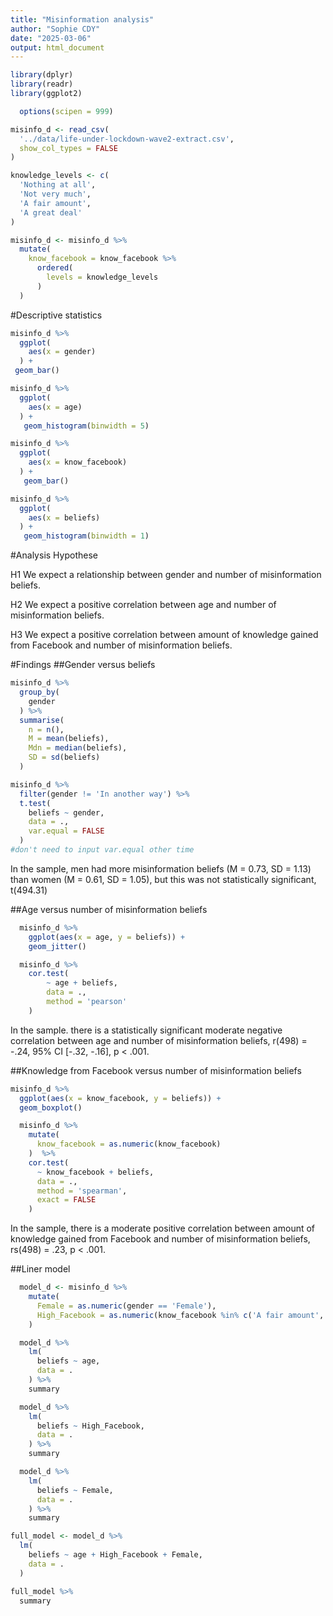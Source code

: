 ```yaml
---
title: "Misinformation analysis"
author: "Sophie CDY"
date: "2025-03-06"
output: html_document
---
```


```r
library(dplyr)
library(readr)
library(ggplot2)

  options(scipen = 999)

misinfo_d <- read_csv(
  '../data/life-under-lockdown-wave2-extract.csv',
  show_col_types = FALSE
)

knowledge_levels <- c(
  'Nothing at all',
  'Not very much',
  'A fair amount',
  'A great deal'
)

misinfo_d <- misinfo_d %>%
  mutate(
    know_facebook = know_facebook %>%
      ordered(
        levels = knowledge_levels
      )
  )

```

#Descriptive statistics
```r
misinfo_d %>%
  ggplot(
    aes(x = gender)
  ) + 
 geom_bar()
```

```r
misinfo_d %>%
  ggplot(
    aes(x = age)
  ) + 
   geom_histogram(binwidth = 5)
```

```r
misinfo_d %>%
  ggplot(
    aes(x = know_facebook)
  ) + 
   geom_bar()
```

```r
misinfo_d %>%
  ggplot(
    aes(x = beliefs)
  ) + 
   geom_histogram(binwidth = 1)
```

#Analysis Hypothese

H1 We expect a relationship between gender and number of misinformation beliefs.

H2 We expect a positive correlation between age and number of misinformation beliefs.

H3 We expect a positive correlation between amount of knowledge gained from Facebook and number of misinformation beliefs.

#Findings
##Gender versus beliefs
```r
misinfo_d %>%
  group_by(
    gender
  ) %>%
  summarise(
    n = n(),
    M = mean(beliefs),
    Mdn = median(beliefs),
    SD = sd(beliefs)
  )
```

```r
misinfo_d %>%
  filter(gender != 'In another way') %>%
  t.test(
    beliefs ~ gender,
    data = .,
    var.equal = FALSE
  )
#don't need to input var.equal other time
```
In the sample, men had more misinformation beliefs (M = 0.73, SD = 1.13) than women (M = 0.61, SD = 1.05), but this was not statistically significant, t(494.31)


##Age versus number of misinformation beliefs
```r
  misinfo_d %>%
    ggplot(aes(x = age, y = beliefs)) +
    geom_jitter()
```

```r
  misinfo_d %>%
    cor.test(
        ~ age + beliefs,
        data = .,
        method = 'pearson'
    )
```

In the sample. there is a statistically significant moderate negative correlation between age and number of misinformation beliefs, r(498) = -.24, 95% CI [-.32, -.16], p < .001.

##Knowledge from Facebook versus number of misinformation beliefs
```r
misinfo_d %>%
  ggplot(aes(x = know_facebook, y = beliefs)) + 
  geom_boxplot()
```

```r
  misinfo_d %>%
    mutate(
      know_facebook = as.numeric(know_facebook)
    )  %>%
    cor.test(
      ~ know_facebook + beliefs,
      data = .,
      method = 'spearman',
      exact = FALSE
    )
```

In the sample, there is a moderate positive correlation between amount of knowledge gained from Facebook and number of misinformation beliefs, rs(498) = .23, p < .001.


##Liner model
```r
  model_d <- misinfo_d %>%
    mutate(
      Female = as.numeric(gender == 'Female'),
      High_Facebook = as.numeric(know_facebook %in% c('A fair amount', 'A great deal'))
    )
```

```r
  model_d %>%
    lm(
      beliefs ~ age,
      data = .
    ) %>%
    summary
```

```r
  model_d %>%
    lm(
      beliefs ~ High_Facebook,
      data = .
    ) %>%
    summary
```

```r
  model_d %>%
    lm(
      beliefs ~ Female,
      data = .
    ) %>%
    summary
```

```r
full_model <- model_d %>%
  lm(
    beliefs ~ age + High_Facebook + Female,
    data = .
  ) 

full_model %>%
  summary
```
